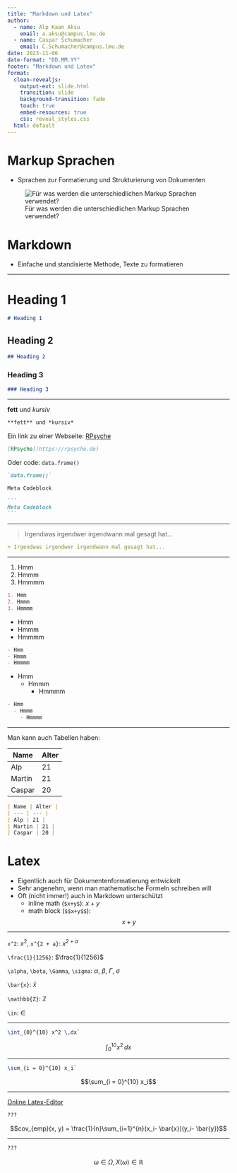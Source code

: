 ```yaml
---
title: "Markdown und Latex"
author:
  - name: Alp Kaan Aksu
    email: a.aksu@campus.lmu.de
  - name: Caspar Schumacher
    email: C.Schumacher@campus.lmu.de
date: 2023-11-06
date-format: "DD.MM.YY"
footer: "Markdown und Latex"
format: 
  clean-revealjs: 
    output-ext: slide.html
    transition: slide
    background-transition: fade
    touch: true
    embed-resources: true
    css: reveal_styles.css
  html: default
---
```


# Markup Sprachen

- Sprachen zur Formatierung und Strukturierung von Dokumenten

![Für was werden die unterschiedlichen Markup Sprachen verwendet?](images/markup.jpeg)

# Markdown

- Einfache und standisierte Methode, Texte zu formatieren

---

# Heading 1

```md
# Heading 1
```


## Heading 2

```md
## Heading 2
```
### Heading 3

```md
### Heading 3
```

---

**fett** und *kursiv*

```md
**fett** und *kursiv*
```

Ein link zu einer Webseite: [RPsyche](https://rpsyche.de)

```md
[RPsyche](https://rpsyche.de)
```

Oder code: `data.frame()`

```md
`data.frame()`
```

```md
Meta Codeblock
```

````md
```
Meta Codeblock
```
````

---

> Irgendwas irgendwer irgendwann mal gesagt hat...

```md
> Irgendwas irgendwer irgendwann mal gesagt hat...
```

---

1. Hmm
2. Hmmm
3. Hmmmm

```md
1. Hmm
2. Hmmm
3. Hmmmm
```

- Hmm
- Hmmm
- Hmmmm

```md
- Hmm
- Hmmm
- Hmmmm
```

- Hmm
  - Hmmm
    - Hmmmm

```md
- Hmm
  - Hmmm
    - Hmmmm
```
---

Man kann auch Tabellen haben:

| Name | Alter |
| --- | --- |
| Alp | 21 |
| Martin | 21 |
| Caspar | 20 |

```md
| Name | Alter |
| --- | --- |
| Alp | 21 |
| Martin | 21 |
| Caspar | 20 |
```

# Latex
- Eigentlich auch für Dokumentenformatierung entwickelt
- Sehr angenehm, wenn man mathematische Formeln schreiben will
- Oft (nicht immer!) auch in Markdown unterschützt
  - inline math (`$x+y$`): $x+y$
  - math block (`$$x+y$$`): $$x+y$$

---

`x^2`: $x^2$, `x^{2 + a}`: $x^{2 + a}$

`\frac{1}{1256}`: $\frac{1}{1256}$


`\alpha`, `\beta`, `\Gamma`, `\sigma`: $\alpha$, $\beta$, $\Gamma$, $\sigma$


`\bar{x}`: $\bar{x}$

`\mathbb{Z}`: $\mathbb{Z}$

`\in`: $\in$

---

```latex
\int_{0}^{10} x^2 \,dx`
```

$$\int_{0}^{10} x^2 \,dx$$

---

```latex
\sum_{i = 0}^{10} x_i`
```

$$\sum_{i = 0}^{10} x_i$$

---

[Online Latex-Editor](https://latexeditor.lagrida.com)

```latex
???
```

$$cov_{emp}(x, y) = \frac{1}{n}\sum_{i=1}^{n}(x_i- \bar{x})(y_i- \bar{y})$$

---

```latex
???
```

$$\omega \in \Omega, X(\omega) \in \mathbb{R}$$


